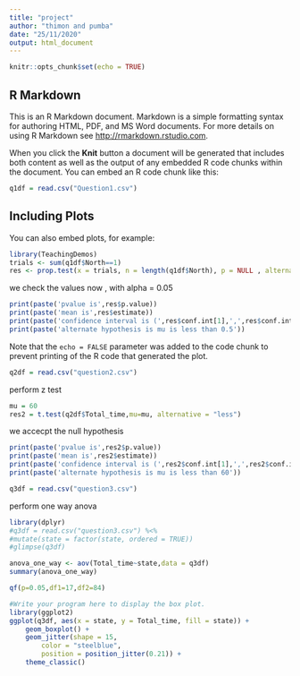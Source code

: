 ---
title: "project"
author: "thimon and pumba"
date: "25/11/2020"
output: html_document
---

```{r setup, include=FALSE}
knitr::opts_chunk$set(echo = TRUE)
```

## R Markdown

This is an R Markdown document. Markdown is a simple formatting syntax for authoring HTML, PDF, and MS Word documents. For more details on using R Markdown see <http://rmarkdown.rstudio.com>.

When you click the **Knit** button a document will be generated that includes both content as well as the output of any embedded R code chunks within the document. You can embed an R code chunk like this:

```{r}
q1df = read.csv("Question1.csv")
```

## Including Plots

You can also embed plots, for example:

```{r}
library(TeachingDemos) 
trials <- sum(q1df$North==1)
res <- prop.test(x = trials, n = length(q1df$North), p = NULL , alternative = "less")
```
we check the values now , with alpha  = 0.05
```{r}
print(paste('pvalue is',res$p.value))
print(paste('mean is',res$estimate))
print(paste('confidence interval is (',res$conf.int[1],',',res$conf.int[2],')'))
print(paste('alternate hypothesis is mu is less than 0.5'))
```
Note that the `echo = FALSE` parameter
 was added to the code chunk to prevent printing of the R code that generated the plot.
 
```{r}
q2df = read.csv("question2.csv")

```
perform z test
```{r}
mu = 60
res2 = t.test(q2df$Total_time,mu=mu, alternative = "less")
```
we accecpt the null hypothesis
```{r}
print(paste('pvalue is',res2$p.value))
print(paste('mean is',res2$estimate))
print(paste('confidence interval is (',res2$conf.int[1],',',res2$conf.int[2],')'))
print(paste('alternate hypothesis is mu is less than 60'))
```
```{r}
q3df = read.csv("question3.csv")
```
perform one way anova
```{r}
library(dplyr)
#q3df = read.csv("question3.csv") %<%
#mutate(state = factor(state, ordered = TRUE))
#glimpse(q3df)

anova_one_way <- aov(Total_time~state,data = q3df)
summary(anova_one_way)
```



```{r}
qf(p=0.05,df1=17,df2=84)

```
```{r }
#Write your program here to display the box plot.
library(ggplot2)
ggplot(q3df, aes(x = state, y = Total_time, fill = state)) +
    geom_boxplot() +
    geom_jitter(shape = 15,
        color = "steelblue",
        position = position_jitter(0.21)) +
    theme_classic()

```
